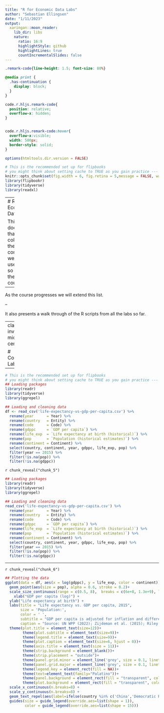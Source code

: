```yaml
---
title: "R for Economic Data Labs"
author: "Sebastian Ellingsen"
date: "1/11/2023"
output:
  xaringan::moon_reader:
    lib_dir: libs
    nature:
      ratio: 16:9
      highlightStyle: github
      highlightLines: true
      countIncrementalSlides: false
---
```


```css
.remark-code{line-height: 1.5; font-size: 80%}

@media print {
  .has-continuation {
    display: block;
  }
}

code.r.hljs.remark-code{
  position: relative;
  overflow-x: hidden;
}


code.r.hljs.remark-code:hover{
  overflow-x:visible;
  width: 500px;
  border-style: solid;
}
```


```r
options(htmltools.dir.version = FALSE)

# This is the recommended set up for flipbooks
# you might think about setting cache to TRUE as you gain practice --- building flipbooks from scratch can be time consuming
knitr::opts_chunk$set(fig.width = 6, fig.retina = 5,message = FALSE, warning = FALSE, comment = "", cache = F)
library(flipbookr)
library(tidyverse)
library(readxl)

```


---
# R for Economic Data Labs

This is a document that collects the commands we have used in R so far in the course. 

--

As the course progresses we will extend this list. 

--

It also presents a walk through of the R scripts from all the labs so far.




















---
class: inverse, middle, center



# Computer Lab 3





---


```r
# This is the recommended set up for flipbooks
# you might think about setting cache to TRUE as you gain practice --- building flipbooks from scratch can be time consuming
## Loading packages 
library(readr)
library(tidyverse)
library(ggrepel)

## Loading and cleaning data 
df <- read_csv('life-expectancy-vs-gdp-per-capita.csv') %>% 
  rename(year      = Year) %>% 
  rename(country   = Entity) %>% 
  rename(code      = Code) %>% 
  rename(gdppc     = `GDP per capita`) %>% 
  rename(life_exp  = `Life expectancy at birth (historical)`) %>% 
  rename(pop       = `Population (historical estimates)`) %>% 
  rename(continent = Continent) %>% 
  select(country, continent, year, gdppc, life_exp, pop) %>% 
  filter(year == 2015) %>%  
  filter(!is.na(pop)) %>% 
  filter(!is.na(gdppc)) 
```


`r chunk_reveal("chunk_5")`

```r
## Loading packages 
library(readr)
library(tidyverse)
library(ggrepel)

## Loading and cleaning data 
read_csv('life-expectancy-vs-gdp-per-capita.csv') %>% 
  rename(year      = Year) %>% 
  rename(country   = Entity) %>% 
  rename(code      = Code) %>% 
  rename(gdppc     = `GDP per capita`) %>% 
  rename(life_exp  = `Life expectancy at birth (historical)`) %>% 
  rename(pop       = `Population (historical estimates)`) %>% 
  rename(continent = Continent) %>% 
  select(country, continent, year, gdppc, life_exp, pop) %>% 
  filter(year == 2015) %>%  
  filter(!is.na(pop)) %>% 
  filter(!is.na(gdppc)) 
```




---




`r chunk_reveal("chunk_6")`

```r
## Plotting the data 
ggplot(data = df, aes(x = log(gdppc), y = life_exp, color = continent))+#
  geom_point(aes(size = pop), alpha = 0.6, stroke = 0.2)+
  scale_size_continuous(range = c(0.5, 8),  breaks = c(6e+8, 1.3e+9), labels = c('600M', '1.3B'))+
    xlab("GDP per capita (log)") +
  ylab("Life expectancy at birth") +
  labs(title = "Life expectancy vs. GDP per capita, 2015",
       size = 'Population:',
       color = ' ',
       subtitle = "GDP per capita is adjusted for inflation and differences in the cost of living between countries.",
       caption = "Source: UN WPP (2022); Zijdeman et al. (2015); Riley (2005); Maddison Project Database 2020 (Bolt and van Zanden, 2020).\nNote: GDP per capita is expressed in international-dollars at 2011 prices.")+
  theme(plot.title = element_text(size=12))+
        theme(plot.subtitle = element_text(size=9))+
        theme(legend.title = element_text(size=9))+
        theme(plot.caption = element_text(size=6, hjust = 0))+
        theme(axis.title = element_text(size = 11))+
        theme(strip.background = element_blank())+
        theme(strip.placement = "outside")+
        theme(panel.grid.minor = element_line('grey', size = 0.1, linetype = 'dashed'))+
        theme(panel.grid.major = element_line('grey', size = 0.1, linetype = 'dashed'))+
        theme(legend.key = element_rect(fill = NA))+
        theme(text=element_text(family="Palatino"))+
        theme(panel.background = element_rect(fill = "transparent", colour = NA))+
        theme(plot.background = element_rect(fill = "transparent", colour = NA))+
  scale_x_continuous(n.breaks=8) +
  scale_y_continuous(n.breaks=8) +
  geom_text_repel(aes(label=ifelse(country %in% c('China','Democratic Republic of Congo', 'South Africa', 'Indonesia',  'Equatorial Guinea', 'Trinidad and Tobago', 'Italy', 'Poland', 'Brazil', 'Italy', 'Poland', 'Angola', 'Nigeria', 'United States',  'North Korea', 'Ethiopia',  'Chad', 'India', 'Pakistan'), country, '')),size = 3, show.legend  = FALSE) +
  guides(size = guide_legend(override.aes=list(shape = 1)),
         color = guide_legend(override.aes=list(shape = 15)))
```








